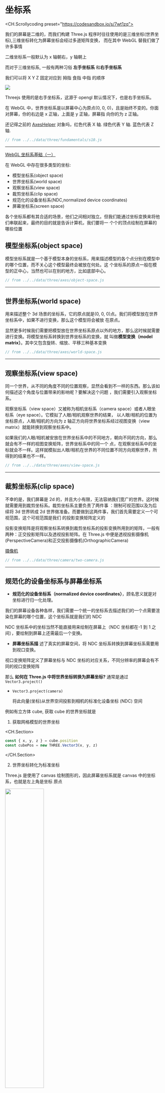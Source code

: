 # 坐标系

<CH.Scrollycoding preset="https://codesandbox.io/s/7wt1zq">

我们的屏幕是二维的，而我们构建 Three.js 程序时往往使用的是三维坐标(世界坐标),三维坐标转化为屏幕坐标会经过多道矩阵变换，
而在其中 WebGL 替我们做了许多事情

二维坐标系一般默认为 x 轴朝右，y 轴朝上

而对于三维坐标系, 一般有两种习俗 **左手坐标系** 和**右手坐标系**

我们可以将 X Y Z 固定对应到 拇指 食指 中指 的顺序

![](/assets/axes/left-or-right-handed-coordinate.jpg)

Threejs 使用的是右手坐标系，这源于 opengl 默认情况下，也是右手坐标系。

在 WebGL 中，世界坐标系是以屏幕中心为原点(0, 0, 0)，且是始终不变的。你面对屏幕，你的右边是 x 正轴，上面是 y 正轴，屏幕指
向你的为 z 正轴。

还记得之前的 [AxesHelper](https://threejs.org/docs/index.html?q=axes#api/zh/helpers/AxesHelper) 对象吗，红色代表 X 轴.
绿色代表 Y 轴. 蓝色代表 Z 轴.

```js src/index.js
// from ../../data/three/fundamentals/s10.js
```

---

[WebGL 坐标系基础（一）](https://juejin.cn/post/6890795086054260750)

在 WebGL 中存在很多类型的坐标:

- 模型坐标系(object space)
- 世界坐标系(world space)
- 观察坐标系(view space)
- 裁剪坐标系(clip space)
- 规范化的设备坐标系(NDC,normalized device coordinates)
- 屏幕坐标系(screen space)

各个坐标系都有其合适的场景，他们之间相对独立。但我们能通过坐标变换来将他们串联起来，最终的目的就是告诉计算机，我们要将一
个个的顶点绘制在屏幕的哪些位置

## 模型坐标系(object space)

模型坐标系就是一个基于模型本身的坐标系，用来描述模型的各个点分别在模型中的哪个位置，而不关心这个模型最终会被放在何处。这
个坐标系的原点一般在模型的正中心，当然也可以在别的地方，比如底部中心。

```js src/index.js
// from ../../data/three/axes/object-space.js
```

---

## 世界坐标系(world space)

用来描述整个 3d 场景的坐标系，它的原点就是(0, 0, 0)点。我们将模型放在世界坐标系中，如果不进行变换，那么这个模型将会被放
在原点。

显然更多时候我们需要把模型放在世界坐标系原点以外的地方，那么这时候就需要进行变换。将模型坐标系转换到世界坐标系的变换，就
叫做**模型变换（model matrix）**。其中又包含旋转、缩放、平移三种基本变换

```js src/index.js
// from ../../data/three/axes/world-space.js
```

---

## 观察坐标系(view space)

同一个世界，从不同的角度不同的位置观察，显然会看到不一样的东西。那么该如何描述这个角度与位置带来的影响呢？要解决这个问题
，我们需要引入观察坐标系。

观察坐标系（view space）又被称为相机坐标系（camera space）或者人眼坐标系（eye space）。它模拟了人眼/相机观察世界的结果，
以人眼/相机的位置为坐标原点，人眼/相机的方向为 z 轴正方向将世界坐标系经过视图变换（view matrix）就能转换到观察坐标系中。

如果我们的人眼/相机被安放在世界坐标系中的不同地方，朝向不同的方向，那么就会有不一样的视图变换矩阵，世界坐标系中的同一个
点，在观察坐标系中的坐标就会不一样。这样就模拟出人眼/相机在世界的不同位置不同方向观察世界，所得到的结果也不一样。

```js src/index.js
// from ../../data/three/axes/view-space.js
```

---

## 裁剪坐标系(clip space)

不幸的是，我们屏幕是 2d 的，并且大小有限，无法容纳我们宽广的世界。这时候就需要用到裁剪坐标系。裁剪坐标系主要负责了两件事
：限制可视范围以及为后续将 3d 世界转成 2d 世界做准备。而要做到这两件事，我们首先需要定义一个可视范围，这个可视范围是我们
的投影变换矩阵定义的

投影变换矩阵是将观察坐标系转换到裁剪坐标系的投影变换所用到的矩阵，一般有两种：正交投影矩阵以及透视投影矩阵。在 Three.js
中便是透视投影摄像机(PerspectiveCamera)和正交投影摄像机(OrthographicCamera)

[摄像机](./camera)

```js src/index.js
// from ../../data/three/camera/two-camera.js
```

---

## 规范化的设备坐标系与屏幕坐标系

- **规范化的设备坐标系（normalized device coordinates）**，顾名思义就是对坐标进行归一化处理。

我们的屏幕设备各种各样，我们需要一个统一的坐标系去描述我们的一个点需要渲染在屏幕的哪个位置，这个坐标系就是我们的 NDC

NDC 坐标系中的坐标当然不能直接用来绘制在屏幕上（NDC 坐标都在-1 到 1 之间），要绘制到屏幕上还需最后一个变换。

- **屏幕坐标系描** 述了真实的屏幕空间，将 NDC 坐标系转换到屏幕坐标系需要用到视口变换。

视口变换矩阵定义了屏幕坐标与 NDC 坐标的对应关系，不同分辨率的屏幕会有不同的视口变换矩阵

那么 **如何在 Three.js 中将世界坐标转换为屏幕坐标?** 通常是通过 `Vector3.project()`

- `Vector3.project(camera)`

  将此向量(坐标)从世界空间投影到相机的标准化设备坐标 (NDC) 空间

例如有立方体 cube, 获取 cube 的世界坐标就是

1. 获取网格模型的世界坐标

<CH.Section>

```js
const { x, y, z } = cube.position
const cubePos = new THREE.Vector3(x, y, z)
```

</CH.Section>

2. 世界坐标转化为标准坐标

Three.js 是使用了 canvas 绘制图形的，因此屏幕坐标系就是 canvas 中的坐标系，也就是左上角是坐标 原点

<img alt="" src="/assets/axes/canvas-and-three.png" width="50%" />

这里 canvas 画布的宽高分别是 `window.innerWidth` 和 `window.innerHeight`。从屏幕坐标系的角度看画布的中心坐标为

<CH.Section>

```js
const centerX = window.innerWidth / 2
const centerY = window.innerHeight / 2
```

</CH.Section>

然后，将设备坐标系使用 `Vector3.project` 方法转换到标准设备坐标系，

<CH.Section>
```js 
const standardVec3 = cubePos.project(camera)
```

</CH.Section>

3. 标准设备坐标转屏幕坐标

<CH.Section>

```js
// 标准设备坐标转屏幕坐标
const canvasX = Math.round(centerX _ standardVec3.x + centerX)
const canvasY = Math.round(-centerY _ standardVec3.y + centerY)
```

</CH.Section>

## 屏幕坐标转世界坐标

屏幕坐标转世界坐标便和上边步骤相反，即： 屏幕坐标 -> 标准设备坐标 -> 世界坐标系

假设 canvas 中有一点 (x, y), 那么这个点在空间坐标系的坐标便是

<CH.Section>

```js
const x1 = (x / width.innerWidth) * 2 - 1
const y1 = -(y / window.innerHeight) * 2 + 1
```

</CH.Section>
然后，再通过 Vector3.unproject(camera) 方法将标准设备坐标转为世界坐标

```js
const standardVec3 = new Vector3(x1, y1, 0)
const worldVector = standardVec3.unproject(camera)
```

<CH.Section>

```js src/index.js
// from ../../data/three/axes/s2.js
```

</CH.Section>
</CH.Scrollycoding>
